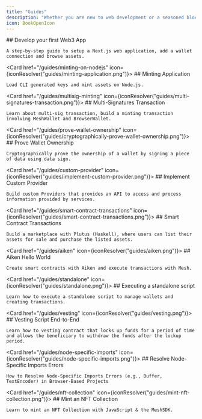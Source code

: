 ```yaml
---
title: "Guides"
description: "Whether you are new to web development or a seasoned blockchain full-stack developer, these guides will help you get started."
icon: BookOpenIcon
---
```


<Cards>
  <Card href="/guides/nextjs" icon={iconResolver("guides/develop-first-web-app.png")}>
    ## Develop your first Web3 App

    A step-by-step guide to setup a Next.js web application, add a wallet connection and browse assets.
  </Card>

  <Card href="/guides/minting-on-nodejs" icon={iconResolver("guides/minting-application.png")}>
    ## Minting Application

    Load CLI generated keys and mint assets on Node.js.
  </Card>

  <Card href="/guides/multisig-minting" icon={iconResolver("guides/multi-signatures-transaction.png")}>
    ## Multi-Signatures Transaction

    Learn about multi-sig transaction, build a minting transaction involving MeshWallet and BrowserWallet.
  </Card>

  <Card href="/guides/prove-wallet-ownership" icon={iconResolver("guides/cryptographically-prove-wallet-ownership.png")}>
    ## Prove Wallet Ownership

    Cryptographically prove the ownership of a wallet by signing a piece of data using data sign.
  </Card>

  <Card href="/guides/custom-provider" icon={iconResolver("guides/implement-custom-provider.png")}>
    ## Implement Custom Provider

    Build custom Providers that provides an API to access and process information provided by services.
  </Card>

  <Card href="/guides/smart-contract-transactions" icon={iconResolver("guides/smart-contract-transactions.png")}>
    ## Smart Contract Transactions

    Build a marketplace with Plutus (Haskell), where users can list their assets for sale and purchase the listed assets.
  </Card>

  <Card href="/guides/aiken" icon={iconResolver("guides/aiken.png")}>
    ## Aiken Hello World

    Create smart contracts with Aiken and execute transactions with Mesh.
  </Card>

  <Card href="/guides/standalone" icon={iconResolver("guides/standalone.png")}>
    ## Executing a standalone script

    Learn how to execute a standalone script to manage wallets and creating transactions.
  </Card>

  <Card href="/guides/vesting" icon={iconResolver("guides/vesting.png")}>
    ## Vesting Script End-to-End

    Learn how to vesting contract that locks up funds for a period of time and allows the beneficiary to withdraw the funds after the lockup period.
  </Card>

  <Card href="/guides/node-specific-imports" icon={iconResolver("guides/node-specific-imports.png")}>
    ## Resolve Node-Specific Imports Errors

    How to Resolve Node-Specific Imports Errors (e.g., Buffer, TextEncoder) in Browser-Based Projects
  </Card>

  <Card href="/guides/nft-collection" icon={iconResolver("guides/mint-nft-collection.png")}>
    ## Mint an NFT Collection

    Learn to mint an NFT Collection with JavaScript & the MeshSDK.
  </Card>
</Cards>